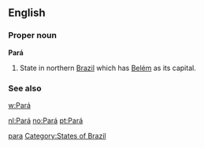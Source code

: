 {{also|para|pară|pára}}
==English==

===Proper noun===
'''Pará'''

# State in northern [[Brazil]] which has [[Belém]] as its capital.

===See also===
{{anagrams:en/aapr}}
[[w:Pará]]

[[Category:English words spelled with diacritics|para]]
[[Category:States of Brazil]]

[[nl:Pará]]
[[no:Pará]]
[[pt:Pará]]